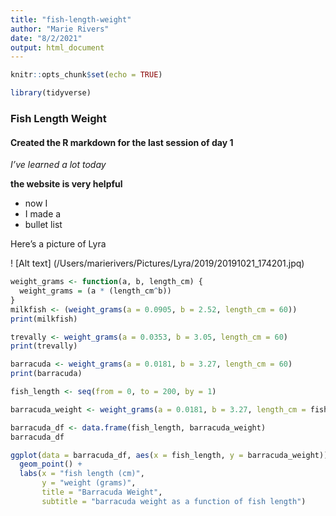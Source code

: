 ```yaml
---
title: "fish-length-weight"
author: "Marie Rivers"
date: "8/2/2021"
output: html_document
---
```


```r
knitr::opts_chunk$set(echo = TRUE)

library(tidyverse)
```
### Fish Length Weight
#### Created the R markdown for the last session of day 1
*I've learned a lot today*

**the website is very helpful**

* now I
 + I made a 
 + bullet list
 
 Here's a picture of Lyra
 
 ! [Alt text] (/Users/marierivers/Pictures/Lyra/2019/20191021_174201.jpq)
 
```r

weight_grams <- function(a, b, length_cm) {
  weight_grams = (a * (length_cm^b))
}
milkfish <- (weight_grams(a = 0.0905, b = 2.52, length_cm = 60))
print(milkfish)

trevally <- weight_grams(a = 0.0353, b = 3.05, length_cm = 60)
print(trevally)

barracuda <- weight_grams(a = 0.0181, b = 3.27, length_cm = 60)
print(barracuda)

fish_length <- seq(from = 0, to = 200, by = 1)

barracuda_weight <- weight_grams(a = 0.0181, b = 3.27, length_cm = fish_length)

barracuda_df <- data.frame(fish_length, barracuda_weight)
barracuda_df

ggplot(data = barracuda_df, aes(x = fish_length, y = barracuda_weight)) +
  geom_point() +
  labs(x = "fish length (cm)",
       y = "weight (grams)",
       title = "Barracuda Weight",
       subtitle = "barracuda weight as a function of fish length")

```
 
 
 